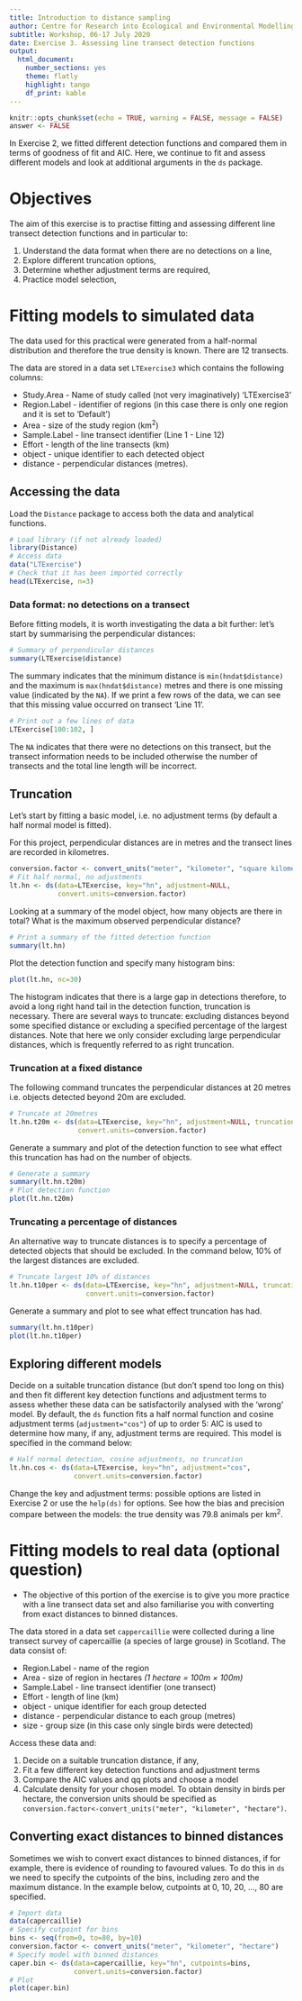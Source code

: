 ---
title: Introduction to distance sampling
author: Centre for Research into Ecological and Environmental Modelling  **University of St Andrews**
subtitle: Workshop, 06-17 July 2020
date: Exercise 3. Assessing line transect detection functions
output: 
  html_document:
    number_sections: yes
    theme: flatly
    highlight: tango
    df_print: kable
---

```{r setup, include=FALSE, message=FALSE}
knitr::opts_chunk$set(echo = TRUE, warning = FALSE, message = FALSE)
answer <- FALSE
```

In Exercise 2, we fitted different detection functions and compared them in terms of goodness of fit and AIC. Here, we continue to fit and assess different models and look at additional arguments in the `ds` package.  

# Objectives 

The aim of this exercise is to practise fitting and assessing different line transect detection functions and in particular to:

1. Understand the data format when there are no detections on a line,
2. Explore different truncation options,
3. Determine whether adjustment terms are required,
4. Practice model selection,

# Fitting models to simulated data

The data used for this practical were generated from a half-normal distribution and therefore the true density is known. There are 12 transects.

The data are stored in a data set `LTExercise3` which contains the following columns:

+ Study.Area - Name of study called (not very imaginatively) 'LTExercise3'
+ Region.Label - identifier of regions (in this case there is only one region and it is set to 'Default')
+ Area - size of the study region (km$^2$)
+ Sample.Label - line transect identifier (Line 1 - Line 12)
+ Effort - length of the line transects (km) 
+ object - unique identifier to each detected object
+ distance - perpendicular distances (metres).

## Accessing the data

Load the `Distance` package to access both the data and analytical functions.  

```{r, echo=TRUE, eval=FALSE}
# Load library (if not already loaded)
library(Distance)
# Access data
data("LTExercise")
# Check that it has been imported correctly
head(LTExercise, n=3)
```

### Data format: no detections on a transect

Before fitting models, it is worth investigating the data a bit further: let's start by summarising the perpendicular distances:

```{r, echo=TRUE, eval=FALSE}
# Summary of perpendicular distances
summary(LTExercise$distance)
```

The summary indicates that the minimum distance is `min(hndat$distance)` and the maximum is `max(hndat$distance)` metres and there is one missing value (indicated by the `NA`). If we print a few rows of the data, we can see that this missing value occurred on transect 'Line 11'. 

```{r, echo=TRUE, eval=FALSE}
# Print out a few lines of data
LTExercise[100:102, ]
```

The `NA` indicates that there were no detections on this transect, but the transect information needs to be included otherwise the number of transects and the total line length will be incorrect. 

## Truncation

Let's start by fitting a basic model, i.e. no adjustment terms (by default a half normal model is fitted). 

For this project, perpendicular distances are in metres and the transect lines are recorded in kilometres.

```{r, echo=TRUE, eval=FALSE, message=FALSE}
conversion.factor <- convert_units("meter", "kilometer", "square kilometer")
# Fit half normal, no adjustments
lt.hn <- ds(data=LTExercise, key="hn", adjustment=NULL,
            convert.units=conversion.factor)
```

Looking at a summary of the model object, how many objects are there in total? What is the maximum observed perpendicular distance?

```{r, echo=TRUE, eval=FALSE}
# Print a summary of the fitted detection function
summary(lt.hn)
```

Plot the detection function and specify many histogram bins:

```{r, echo=TRUE, eval=FALSE, fig.height=4, fig.width=4}
plot(lt.hn, nc=30)
```

The histogram indicates that there is a large gap in detections therefore, to avoid a long right hand tail in the detection function, truncation is necessary. There are several ways to truncate: excluding distances beyond some specified distance or excluding a specified percentage of the largest distances. Note that here we only consider excluding large perpendicular distances, which is frequently referred to as right truncation.  

### Truncation at a fixed distance

The following command truncates the perpendicular distances at 20 metres i.e. objects detected beyond 20m are excluded. 

```{r, echo=TRUE, eval=FALSE, message=FALSE}
# Truncate at 20metres
lt.hn.t20m <- ds(data=LTExercise, key="hn", adjustment=NULL, truncation=20,
                 convert.units=conversion.factor)
```

Generate a summary and plot of the detection function to see what effect this truncation has had on the number of objects.  

```{r, echo=answer, eval=answer, fig.height=4, fig.width=4}
# Generate a summary 
summary(lt.hn.t20m)
# Plot detection function
plot(lt.hn.t20m)
```

### Truncating a percentage of distances

An alternative way to truncate distances is to specify a percentage of detected objects that should be excluded. In the command below, 10\% of the largest distances are excluded. 

```{r, echo=TRUE, eval=FALSE, message=FALSE}
# Truncate largest 10% of distances
lt.hn.t10per <- ds(data=LTExercise, key="hn", adjustment=NULL, truncation="10%",
                   convert.units=conversion.factor)
```

Generate a summary and plot to see what effect truncation has had.  

```{r, echo=TRUE, eval=FALSE, fig.height=4, fig.width=4}
summary(lt.hn.t10per)
plot(lt.hn.t10per)
```

## Exploring different models

Decide on a suitable truncation distance (but don't spend too long on this) and then fit different key detection functions and adjustment terms to assess whether these data can be satisfactorily analysed with the 'wrong' model. By default, the `ds` function fits a half normal function and  cosine adjustment terms (`adjustment="cos"`) of up to order 5: AIC is used to determine how many, if any, adjustment terms are required. This model is specified in the command below: 

```{r, echo=TRUE, eval=FALSE, message=FALSE}
# Half normal detection, cosine adjustments, no truncation
lt.hn.cos <- ds(data=LTExercise, key="hn", adjustment="cos",
                convert.units=conversion.factor)
```

Change the key and adjustment terms: possible options are listed in Exercise 2 or use the `help(ds)` for options. See how the bias and precision compare between the models: the true density was 79.8 animals per km$^2$. 

# Fitting models to real data (optional question)

* The objective of this portion of the exercise is to give you more practice with a line transect data set and also familiarise you with converting from exact distances to binned distances.

The data stored in a data set `cappercaillie` were collected during a line transect survey of capercaillie (a species of large grouse) in Scotland. The data consist of:

+ Region.Label - name of the region
+ Area - size of region in hectares *(1 hectare = 100m $\times$ 100m)*
+ Sample.Label - line transect identifier (one transect)
+ Effort - length of line (km)
+ object - unique identifier for each group detected 
+ distance - perpendicular distance to each group (metres)
+ size - group size (in this case only single birds were detected)

Access these data and:

1. Decide on a suitable truncation distance, if any,
2. Fit a few different key detection functions and adjustment terms
3. Compare the AIC values and qq plots and choose a model
4. Calculate density for your chosen model. To obtain density in birds per hectare, the conversion units should be specified as `conversion.factor<-convert_units("meter", "kilometer", "hectare")`. 

## Converting exact distances to binned distances

Sometimes we wish to convert exact distances to binned distances, if for example, there is evidence of rounding to favoured values. To do this in `ds` we need to specify the cutpoints of the bins, including zero and the maximum distance. In the example below, cutpoints at 0, 10, 20, ..., 80 are specified. 

```{r, echo=TRUE, eval=FALSE}
# Import data
data(capercaillie)
# Specify cutpoint for bins
bins <- seq(from=0, to=80, by=10)
conversion.factor <- convert_units("meter", "kilometer", "hectare")
# Specify model with binned distances
caper.bin <- ds(data=capercaillie, key="hn", cutpoints=bins, 
                convert.units=conversion.factor)
# Plot
plot(caper.bin)
```
